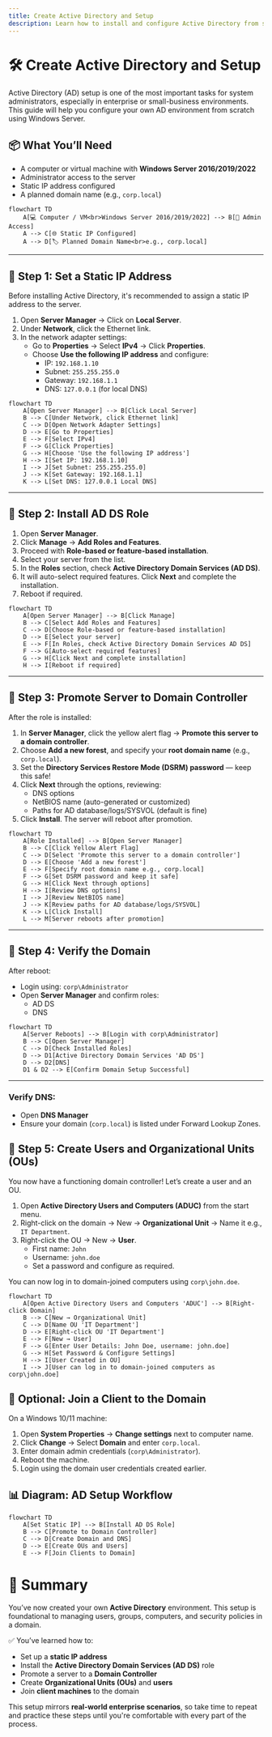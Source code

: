 ```yaml
---
title: Create Active Directory and Setup
description: Learn how to install and configure Active Directory from scratch on a Windows Server. This guide walks you through the complete setup process with practical, hands-on steps for building your own domain environment.
---
```


# 🛠️ Create Active Directory and Setup

Active Directory (AD) setup is one of the most important tasks for system administrators, especially in enterprise or small-business environments. This guide will help you configure your own AD environment from scratch using Windows Server.

## 📦 What You’ll Need

- A computer or virtual machine with **Windows Server 2016/2019/2022**
- Administrator access to the server
- Static IP address configured
- A planned domain name (e.g., `corp.local`)

```mermaid
flowchart TD
    A[💻 Computer / VM<br>Windows Server 2016/2019/2022] --> B[🔐 Admin Access]
    A --> C[🌐 Static IP Configured]
    A --> D[🏷️ Planned Domain Name<br>e.g., corp.local]
```

---

## 🧱 Step 1: Set a Static IP Address

Before installing Active Directory, it's recommended to assign a static IP address to the server.

1. Open **Server Manager** → Click on **Local Server**.
2. Under **Network**, click the Ethernet link.
3. In the network adapter settings:
   - Go to **Properties** → Select **IPv4** → Click **Properties**.
   - Choose **Use the following IP address** and configure:
     - IP: `192.168.1.10`
     - Subnet: `255.255.255.0`
     - Gateway: `192.168.1.1`
     - DNS: `127.0.0.1` (for local DNS)


```mermaid
flowchart TD
    A[Open Server Manager] --> B[Click Local Server]
    B --> C[Under Network, click Ethernet link]
    C --> D[Open Network Adapter Settings]
    D --> E[Go to Properties]
    E --> F[Select IPv4]
    F --> G[Click Properties]
    G --> H[Choose 'Use the following IP address']
    H --> I[Set IP: 192.168.1.10]
    I --> J[Set Subnet: 255.255.255.0]
    J --> K[Set Gateway: 192.168.1.1]
    K --> L[Set DNS: 127.0.0.1 Local DNS]
```
---

## 🧰 Step 2: Install AD DS Role

1. Open **Server Manager**.
2. Click **Manage** → **Add Roles and Features**.
3. Proceed with **Role-based or feature-based installation**.
4. Select your server from the list.
5. In the **Roles** section, check **Active Directory Domain Services (AD DS)**.
6. It will auto-select required features. Click **Next** and complete the installation.
7. Reboot if required.

```mermaid
flowchart TD
    A[Open Server Manager] --> B[Click Manage]
    B --> C[Select Add Roles and Features]
    C --> D[Choose Role-based or feature-based installation]
    D --> E[Select your server]
    E --> F[In Roles, check Active Directory Domain Services AD DS]
    F --> G[Auto-select required features]
    G --> H[Click Next and complete installation]
    H --> I[Reboot if required]
```

---

## 🧱 Step 3: Promote Server to Domain Controller

After the role is installed:

1. In **Server Manager**, click the yellow alert flag → **Promote this server to a domain controller**.
2. Choose **Add a new forest**, and specify your **root domain name** (e.g., `corp.local`).
3. Set the **Directory Services Restore Mode (DSRM) password** — keep this safe!
4. Click **Next** through the options, reviewing:
   - DNS options
   - NetBIOS name (auto-generated or customized)
   - Paths for AD database/logs/SYSVOL (default is fine)
5. Click **Install**. The server will reboot after promotion.

```mermaid
flowchart TD
    A[Role Installed] --> B[Open Server Manager]
    B --> C[Click Yellow Alert Flag]
    C --> D[Select 'Promote this server to a domain controller']
    D --> E[Choose 'Add a new forest']
    E --> F[Specify root domain name e.g., corp.local]
    F --> G[Set DSRM password and keep it safe]
    G --> H[Click Next through options]
    H --> I[Review DNS options]
    I --> J[Review NetBIOS name]
    J --> K[Review paths for AD database/logs/SYSVOL]
    K --> L[Click Install]
    L --> M[Server reboots after promotion]
```

---

## 📁 Step 4: Verify the Domain

After reboot:

- Login using: `corp\Administrator`
- Open **Server Manager** and confirm roles:
  - AD DS
  - DNS

```mermaid
flowchart TD
    A[Server Reboots] --> B[Login with corp\Administrator]
    B --> C[Open Server Manager]
    C --> D[Check Installed Roles]
    D --> D1[Active Directory Domain Services 'AD DS']
    D --> D2[DNS]
    D1 & D2 --> E[Confirm Domain Setup Successful]
```

---

### Verify DNS:
- Open **DNS Manager**
- Ensure your domain (`corp.local`) is listed under Forward Lookup Zones.

## 👤 Step 5: Create Users and Organizational Units (OUs)

You now have a functioning domain controller! Let’s create a user and an OU.

1. Open **Active Directory Users and Computers (ADUC)** from the start menu.
2. Right-click on the domain → New → **Organizational Unit** → Name it e.g., `IT Department`.
3. Right-click the OU → New → **User**.
   - First name: `John`
   - Username: `john.doe`
   - Set a password and configure as required.

You can now log in to domain-joined computers using `corp\john.doe`.

```mermaid
flowchart TD
    A[Open Active Directory Users and Computers 'ADUC'] --> B[Right-click Domain]
    B --> C[New → Organizational Unit]
    C --> D[Name OU 'IT Department']
    D --> E[Right-click OU 'IT Department']
    E --> F[New → User]
    F --> G[Enter User Details: John Doe, username: john.doe]
    G --> H[Set Password & Configure Settings]
    H --> I[User Created in OU]
    I --> J[User can log in to domain-joined computers as corp\john.doe]
```

## 🧩 Optional: Join a Client to the Domain

On a Windows 10/11 machine:

1. Open **System Properties** → **Change settings** next to computer name.
2. Click **Change** → Select **Domain** and enter `corp.local`.
3. Enter domain admin credentials (`corp\Administrator`).
4. Reboot the machine.
5. Login using the domain user credentials created earlier.

## 📊 Diagram: AD Setup Workflow

```mermaid
flowchart TD
    A[Set Static IP] --> B[Install AD DS Role]
    B --> C[Promote to Domain Controller]
    C --> D[Create Domain and DNS]
    D --> E[Create OUs and Users]
    E --> F[Join Clients to Domain]
```

# 🧠 Summary

You’ve now created your own **Active Directory** environment. This setup is foundational to managing users, groups, computers, and security policies in a domain.

✅ You’ve learned how to:

- Set up a **static IP address**
- Install the **Active Directory Domain Services (AD DS)** role
- Promote a server to a **Domain Controller**
- Create **Organizational Units (OUs)** and **users**
- Join **client machines** to the domain

This setup mirrors **real-world enterprise scenarios**, so take time to repeat and practice these steps until you're comfortable with every part of the process.